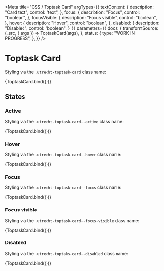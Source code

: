 <!--
@license EUPL-1.2
Copyright (c) 2021 Robbert Broersma
-->


<Meta
  title="CSS / Toptask Card"
  argTypes={{
    textContent: {
      description: "Card text",
      control: "text",
    },
    focus: {
      description: "Focus",
      control: "boolean",
    },
    focusVisible: {
      description: "Focus visible",
      control: "boolean",
    },
    hover: {
      description: "Hover",
      control: "boolean",
    },
    disabled: {
      description: "Disabled",
      control: "boolean",
    },
  }}
  parameters={{
    docs: {
      transformSource: (_src, { args }) => ToptaskCard(args),
    },
    status: {
      type: "WORK IN PROGRESS",
    },
  }}
/>

# Toptask Card

Styling via the `.utrecht-toptask-card` class name:

<Canvas>
  <Story
    name="ToptaskCard"
    args={{
      ...defaultArgs,
      textContent: "Het voordeel van structuur",
    }}
  >
    {ToptaskCard.bind({})}
  </Story>
</Canvas>

<ArgsTable story="ToptaskCard" />

## States

### Active

Styling via the `.utrecht-toptask-card--active` class name:

<Canvas>
  <Story
    name="ToptaskCard active"
    args={{
      active: true,
      textContent: "Meer teskt op Card",
    }}
  >
    {ToptaskCard.bind({})}
  </Story>
</Canvas>

### Hover

Styling via the `.utrecht-toptask-card--hover` class name:

<Canvas>
  <Story
    name="ToptaskCard hover"
    args={{
      textContent: "Read more...",
      hover: true,
    }}
  >
    {ToptaskCard.bind({})}
  </Story>
</Canvas>

### Focus

Styling via the `.utrecht-toptask-card--focus` class name:

<Canvas>
  <Story
    name="ToptaskCard focus"
    args={{
      textContent: "Read more...",
      focus: true,
    }}
  >
    {ToptaskCard.bind({})}
  </Story>
</Canvas>

### Focus visible

Styling via the `.utrecht-toptask-card--focus-visible` class name:

<Canvas>
  <Story
    name="ToptaskCard focus visible"
    args={{
      textContent: "Read more...",
      focus: true,
      focusVisible: true,
    }}
  >
    {ToptaskCard.bind({})}
  </Story>
</Canvas>

### Disabled

Styling via the `.utrecht-toptaks-card--disabled` class name:

<Canvas>
  <Story
    name="ToptaskCard disabled"
    args={{
      textContent: "Read more...",
      disabled: true,
    }}
  >
    {ToptaskCard.bind({})}
  </Story>
</Canvas>
